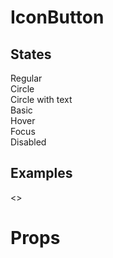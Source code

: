 

# IconButton

<Meta title="Design system/IconButton" component={IconButton} />

## States

<Preview>
  <Story name="States">
    <div
      class="storybook-table"
      style={{
        gridTemplateColumns: 'repeat(4, auto)',
        gridGap: '48px',
      }}
    >
      <div style={{ display: 'contents' }}>
        <div />
        <div>Regular</div>
        <div>Circle</div>
        <div>Circle with text</div>
      </div>
      <div style={{ display: 'contents' }}>
        <div>Basic</div>
        <IconButton icon="close" />
        <IconButton isCircle icon="close" />
        <IconButton isCircle text="Close" icon="close" />
      </div>
      <div style={{ display: 'contents' }}>
        <div>Hover</div>
        <IconButton className={styles.hover} icon="close" />
        <IconButton className={styles.hover} isCircle icon="close" />
        <IconButton
          className={styles.hover}
          isCircle
          text="Close"
          icon="close"
        />
      </div>
      <div style={{ display: 'contents' }}>
        <div>Focus</div>
        <IconButton className={styles.focus} icon="close" />
        <IconButton className={styles.focus} isCircle icon="close" />
        <IconButton
          className={styles.focus}
          isCircle
          text="Close"
          icon="close"
        />
      </div>
      <div style={{ display: 'contents' }}>
        <div>Disabled</div>
        <IconButton disabled icon="close" />
        <IconButton disabled isCircle icon="close" />
        <IconButton disabled isCircle text="Close" icon="close" />
      </div>
    </div>
  </Story>
</Preview>

## Examples

<Preview>
  <Story name="Examples">
    <>
      <IconButton icon="close" />
      <IconButton icon="image" />
      <IconButton icon="video" />
      <IconButton isCircle text="Screenshots" icon="image" />
    </>
  </Story>
</Preview>

# Props

<Props of={IconButton} />
